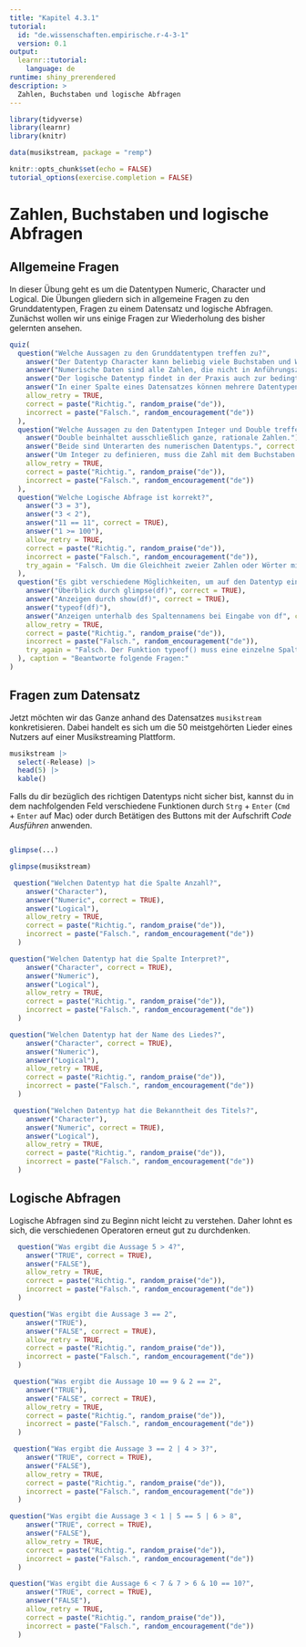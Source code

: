 ---
title: "Kapitel 4.3.1"
tutorial:
  id: "de.wissenschaften.empirische.r-4-3-1"
  version: 0.1
output: 
  learnr::tutorial:
    language: de
runtime: shiny_prerendered
description: >
  Zahlen, Buchstaben und logische Abfragen
---

```{r setup, include=FALSE, message=FALSE, warning=FALSE}
library(tidyverse)
library(learnr)
library(knitr)

data(musikstream, package = "remp")

knitr::opts_chunk$set(echo = FALSE)
tutorial_options(exercise.completion = FALSE)
```

# Zahlen, Buchstaben und logische Abfragen

## Allgemeine Fragen

In dieser Übung geht es um die Datentypen Numeric, Character und Logical. Die Übungen gliedern sich in allgemeine Fragen zu den Grunddatentypen, Fragen zu einem Datensatz und logische Abfragen. Zunächst wollen wir uns einige Fragen zur Wiederholung des bisher gelernten ansehen. 

```{r q1}
quiz(
  question("Welche Aussagen zu den Grunddatentypen treffen zu?",
    answer("Der Datentyp Character kann beliebig viele Buchstaben und Wörter enthalten, solange diese in Anführungszeichen geschrieben werden.", correct = TRUE),
    answer("Numerische Daten sind alle Zahlen, die nicht in Anführungszeichen gesetzt werden.", correct = TRUE),
    answer("Der logische Datentyp findet in der Praxis auch zur bedingten Auswahl von Zeilen oder Spalten keine nennenswerte Anwendung."), 
    answer("In einer Spalte eines Datensatzes können mehrere Datentypen (z.B. Character und Numeric) miteinander kombiniert werden."),
    allow_retry = TRUE, 
    correct = paste("Richtig.", random_praise("de")), 
    incorrect = paste("Falsch.", random_encouragement("de"))
  ),
  question("Welche Aussagen zu den Datentypen Integer und Double treffen zu?",
    answer("Double beinhaltet ausschließlich ganze, rationale Zahlen."),
    answer("Beide sind Unterarten des numerischen Datentyps.", correct = TRUE),
    answer("Um Integer zu definieren, muss die Zahl mit dem Buchstaben L enden (z.B. 6L im Vergleich zu 6).", correct = TRUE),
    allow_retry = TRUE, 
    correct = paste("Richtig.", random_praise("de")), 
    incorrect = paste("Falsch.", random_encouragement("de"))
  ), 
  question("Welche Logische Abfrage ist korrekt?",
    answer("3 = 3"),
    answer("3 < 2"),
    answer("11 == 11", correct = TRUE),
    answer("1 >= 100"),
    allow_retry = TRUE, 
    correct = paste("Richtig.", random_praise("de")), 
    incorrect = paste("Falsch.", random_encouragement("de")),
    try_again = "Falsch. Um die Gleichheit zweier Zahlen oder Wörter miteinander zu vergleichen, muss ein doppeltes Gleichheitszeichen verwendet werden."
  ),
  question("Es gibt verschiedene Möglichkeiten, um auf den Datentyp einer Variablen (Spalte) in einem Datensatz zu kommen. Welche gehören dazu? Wir nehmen an, der Datensatz ist als df gespeichert.",
    answer("Überblick durch glimpse(df)", correct = TRUE),
    answer("Anzeigen durch show(df)", correct = TRUE),
    answer("typeof(df)"),
    answer("Anzeigen unterhalb des Spaltennamens bei Eingabe von df", correct = TRUE),
    allow_retry = TRUE, 
    correct = paste("Richtig.", random_praise("de")), 
    incorrect = paste("Falsch.", random_encouragement("de")),
    try_again = "Falsch. Der Funktion typeof() muss eine einzelne Spalte und nicht der gesamte Datensatz übergeben werden."
  ), caption = "Beantworte folgende Fragen:"
)
```


## Fragen zum Datensatz

Jetzt möchten wir das Ganze anhand des Datensatzes `musikstream` konkretisieren. Dabei handelt es sich um die 50 meistgehörten Lieder eines Nutzers auf einer Musikstreaming Plattform. 

```{r, echo = FALSE}
musikstream |> 
  select(-Release) |> 
  head(5) |> 
  kable()
```

Falls du dir bezüglich des richtigen Datentyps nicht sicher bist, kannst du in dem nachfolgenden Feld verschiedene Funktionen durch `Strg` + `Enter` (`Cmd` + `Enter` auf Mac) oder durch Betätigen des Buttons mit der Aufschrift *Code Ausführen* anwenden.

```{r e0, exercise=TRUE}

```


```{r e0-hint-1}
glimpse(...)
```


```{r e0-hint-2}
glimpse(musikstream)
```

```{r q2}
 question("Welchen Datentyp hat die Spalte Anzahl?",
    answer("Character"),
    answer("Numeric", correct = TRUE),
    answer("Logical"), 
    allow_retry = TRUE, 
    correct = paste("Richtig.", random_praise("de")), 
    incorrect = paste("Falsch.", random_encouragement("de"))
  )
```

```{r q3}
question("Welchen Datentyp hat die Spalte Interpret?",
    answer("Character", correct = TRUE),
    answer("Numeric"),
    answer("Logical"),
    allow_retry = TRUE, 
    correct = paste("Richtig.", random_praise("de")), 
    incorrect = paste("Falsch.", random_encouragement("de"))
  )
```


```{r q4}
question("Welchen Datentyp hat der Name des Liedes?",
    answer("Character", correct = TRUE),
    answer("Numeric"),
    answer("Logical"), 
    allow_retry = TRUE, 
    correct = paste("Richtig.", random_praise("de")), 
    incorrect = paste("Falsch.", random_encouragement("de"))
  )
```


```{r q5}
 question("Welchen Datentyp hat die Bekanntheit des Titels?",
    answer("Character"),
    answer("Numeric", correct = TRUE),
    answer("Logical"), 
    allow_retry = TRUE, 
    correct = paste("Richtig.", random_praise("de")), 
    incorrect = paste("Falsch.", random_encouragement("de"))
  )
```


## Logische Abfragen

Logische Abfragen sind zu Beginn nicht leicht zu verstehen. Daher lohnt es sich, die verschiedenen Operatoren erneut gut zu durchdenken. 

```{r q6}
  question("Was ergibt die Aussage 5 > 4?",
    answer("TRUE", correct = TRUE),
    answer("FALSE"), 
    allow_retry = TRUE, 
    correct = paste("Richtig.", random_praise("de")), 
    incorrect = paste("Falsch.", random_encouragement("de"))
  )
```


```{r q7}
question("Was ergibt die Aussage 3 == 2",
    answer("TRUE"),
    answer("FALSE", correct = TRUE), 
    allow_retry = TRUE, 
    correct = paste("Richtig.", random_praise("de")), 
    incorrect = paste("Falsch.", random_encouragement("de"))
  )
```


```{r q8}
 question("Was ergibt die Aussage 10 == 9 & 2 == 2",
    answer("TRUE"),
    answer("FALSE", correct = TRUE), 
    allow_retry = TRUE, 
    correct = paste("Richtig.", random_praise("de")), 
    incorrect = paste("Falsch.", random_encouragement("de"))
  )
```


```{r q9}
 question("Was ergibt die Aussage 3 == 2 | 4 > 3?",
    answer("TRUE", correct = TRUE),
    answer("FALSE"), 
    allow_retry = TRUE, 
    correct = paste("Richtig.", random_praise("de")), 
    incorrect = paste("Falsch.", random_encouragement("de"))
  )

```

```{r q10}
question("Was ergibt die Aussage 3 < 1 | 5 == 5 | 6 > 8",
    answer("TRUE", correct = TRUE),
    answer("FALSE"), 
    allow_retry = TRUE, 
    correct = paste("Richtig.", random_praise("de")), 
    incorrect = paste("Falsch.", random_encouragement("de"))
  )

```

```{r q11}
question("Was ergibt die Aussage 6 < 7 & 7 > 6 & 10 == 10?",
    answer("TRUE", correct = TRUE),
    answer("FALSE"), 
    allow_retry = TRUE, 
    correct = paste("Richtig.", random_praise("de")), 
    incorrect = paste("Falsch.", random_encouragement("de"))
  )
```
